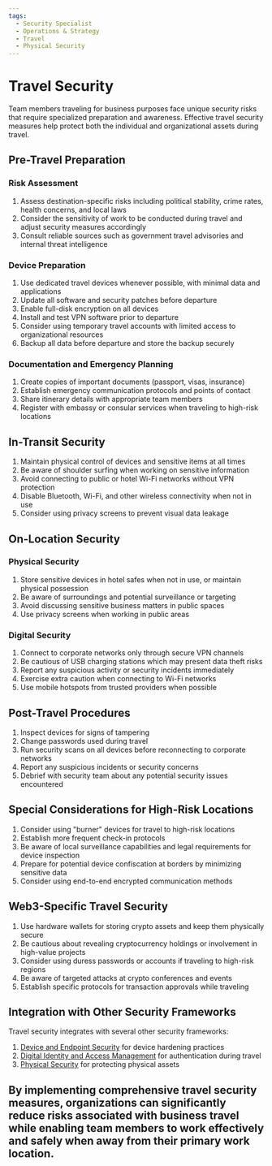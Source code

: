 ```yaml
---
tags:
  - Security Specialist
  - Operations & Strategy
  - Travel
  - Physical Security
---
```




<TagProvider>
<TagFilter />


# Travel Security

<TagList tags={frontmatter.tags} />
<AttributionList contributors={frontmatter.contributors} />

Team members traveling for business purposes face unique security risks that require specialized preparation and awareness. Effective travel security measures help protect both the individual and organizational assets during travel.

## Pre-Travel Preparation

### Risk Assessment

1. Assess destination-specific risks including political stability, crime rates, health concerns, and local laws
2. Consider the sensitivity of work to be conducted during travel and adjust security measures accordingly
3. Consult reliable sources such as government travel advisories and internal threat intelligence

### Device Preparation

1. Use dedicated travel devices whenever possible, with minimal data and applications
2. Update all software and security patches before departure
3. Enable full-disk encryption on all devices
4. Install and test VPN software prior to departure
5. Consider using temporary travel accounts with limited access to organizational resources
6. Backup all data before departure and store the backup securely

### Documentation and Emergency Planning

1. Create copies of important documents (passport, visas, insurance)
2. Establish emergency communication protocols and points of contact
3. Share itinerary details with appropriate team members
4. Register with embassy or consular services when traveling to high-risk locations

## In-Transit Security

1. Maintain physical control of devices and sensitive items at all times
2. Be aware of shoulder surfing when working on sensitive information
3. Avoid connecting to public or hotel Wi-Fi networks without VPN protection
4. Disable Bluetooth, Wi-Fi, and other wireless connectivity when not in use
5. Consider using privacy screens to prevent visual data leakage

## On-Location Security

### Physical Security

1. Store sensitive devices in hotel safes when not in use, or maintain physical possession
2. Be aware of surroundings and potential surveillance or targeting
3. Avoid discussing sensitive business matters in public spaces
4. Use privacy screens when working in public areas

### Digital Security

1. Connect to corporate networks only through secure VPN channels
2. Be cautious of USB charging stations which may present data theft risks
3. Report any suspicious activity or security incidents immediately
4. Exercise extra caution when connecting to Wi-Fi networks
5. Use mobile hotspots from trusted providers when possible

## Post-Travel Procedures

1. Inspect devices for signs of tampering
2. Change passwords used during travel
3. Run security scans on all devices before reconnecting to corporate networks
4. Report any suspicious incidents or security concerns
5. Debrief with security team about any potential security issues encountered

## Special Considerations for High-Risk Locations

1. Consider using "burner" devices for travel to high-risk locations
2. Establish more frequent check-in protocols
3. Be aware of local surveillance capabilities and legal requirements for device inspection
4. Prepare for potential device confiscation at borders by minimizing sensitive data
5. Consider using end-to-end encrypted communication methods

## Web3-Specific Travel Security

1. Use hardware wallets for storing crypto assets and keep them physically secure
2. Be cautious about revealing cryptocurrency holdings or involvement in high-value projects
3. Consider using duress passwords or accounts if traveling to high-risk regions
4. Be aware of targeted attacks at crypto conferences and events
5. Establish specific protocols for transaction approvals while traveling

## Integration with Other Security Frameworks

Travel security integrates with several other security frameworks:

1. [Device and Endpoint Security](/opsec/old/device-endpoint-security/README) for device hardening practices
2. [Digital Identity and Access Management](/opsec/old/digital-identity-access/README) for authentication during travel
3. [Physical Security](/opsec/old/physical-security/README) for protecting physical assets

By implementing comprehensive travel security measures, organizations can significantly reduce risks associated with business travel while enabling team members to work effectively and safely when away from their primary work location.
---

</TagProvider>
<ContributeFooter />
